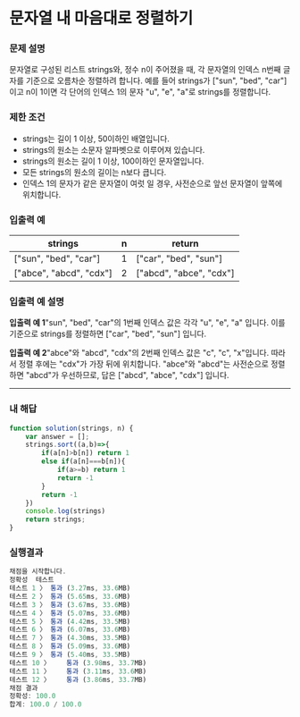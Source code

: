 # 문자열 내 마음대로 정렬하기

### **문제 설명**

문자열로 구성된 리스트 strings와, 정수 n이 주어졌을 때, 각 문자열의 인덱스 n번째 글자를 기준으로 오름차순 정렬하려 합니다. 예를 들어 strings가 ["sun", "bed", "car"]이고 n이 1이면 각 단어의 인덱스 1의 문자 "u", "e", "a"로 strings를 정렬합니다.

### 제한 조건

- strings는 길이 1 이상, 50이하인 배열입니다.
- strings의 원소는 소문자 알파벳으로 이루어져 있습니다.
- strings의 원소는 길이 1 이상, 100이하인 문자열입니다.
- 모든 strings의 원소의 길이는 n보다 큽니다.
- 인덱스 1의 문자가 같은 문자열이 여럿 일 경우, 사전순으로 앞선 문자열이 앞쪽에 위치합니다.

### 입출력 예

| strings | n | return |
| --- | --- | --- |
| ["sun", "bed", "car"] | 1 | ["car", "bed", "sun"] |
| ["abce", "abcd", "cdx"] | 2 | ["abcd", "abce", "cdx"] |

### 입출력 예 설명

**입출력 예 1**"sun", "bed", "car"의 1번째 인덱스 값은 각각 "u", "e", "a" 입니다. 이를 기준으로 strings를 정렬하면 ["car", "bed", "sun"] 입니다.

**입출력 예 2**"abce"와 "abcd", "cdx"의 2번째 인덱스 값은 "c", "c", "x"입니다. 따라서 정렬 후에는 "cdx"가 가장 뒤에 위치합니다. "abce"와 "abcd"는 사전순으로 정렬하면 "abcd"가 우선하므로, 답은 ["abcd", "abce", "cdx"] 입니다.

---

### 내 해답

```jsx
function solution(strings, n) {
    var answer = [];
    strings.sort((a,b)=>{
        if(a[n]>b[n]) return 1
        else if(a[n]===b[n]){
            if(a>=b) return 1
            return -1
        } 
        return -1
    })
    console.log(strings)
    return strings;
}
```

### 실행결과

```jsx
채점을 시작합니다.
정확성  테스트
테스트 1 〉	통과 (3.27ms, 33.6MB)
테스트 2 〉	통과 (5.65ms, 33.6MB)
테스트 3 〉	통과 (3.67ms, 33.6MB)
테스트 4 〉	통과 (5.07ms, 33.6MB)
테스트 5 〉	통과 (4.42ms, 33.5MB)
테스트 6 〉	통과 (6.07ms, 33.6MB)
테스트 7 〉	통과 (4.30ms, 33.5MB)
테스트 8 〉	통과 (5.09ms, 33.6MB)
테스트 9 〉	통과 (5.40ms, 33.5MB)
테스트 10 〉	통과 (3.98ms, 33.7MB)
테스트 11 〉	통과 (3.11ms, 33.6MB)
테스트 12 〉	통과 (3.86ms, 33.7MB)
채점 결과
정확성: 100.0
합계: 100.0 / 100.0
```